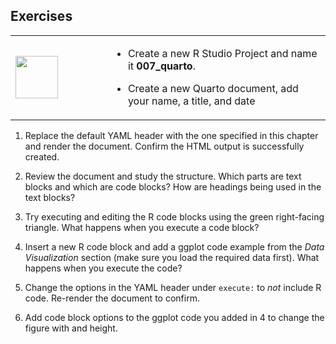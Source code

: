 ## Exercises {-}

+---------------------------------+-----------------------------------------------------------------------------+
| ![](images/07.png){height="68"} | - Create a new R Studio Project and name it **007_quarto**.                 |
|                                 |                                                                             |
|                                 | - Create a new Quarto document, add your name, a title, and date            |
+---------------------------------+-----------------------------------------------------------------------------+

1. Replace the default YAML header with the one specified in this chapter and render the document. Confirm the HTML output is successfully created.

2. Review the document and study the structure. Which parts are text blocks and which are code blocks? How are headings being used in the text blocks?

3. Try executing and editing the R code blocks using the green right-facing triangle. What happens when you execute a code block?

4. Insert a new R code block and add a ggplot code example from the *Data Visualization* section (make sure you load the required data first). What happens when you execute the code?

5. Change the options in the YAML header under `execute:` to *not* include R code. Re-render the document to confirm.

6. Add code block options to the ggplot code you added in 4 to change the figure with and height.